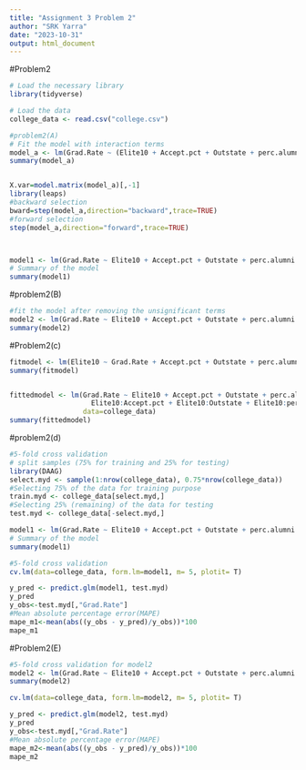 ---
title: "Assignment 3 Problem 2"
author: "SRK Yarra"
date: "2023-10-31"
output: html_document
---

#Problem2
```{r}
# Load the necessary library
library(tidyverse)

# Load the data
college_data <- read.csv("college.csv")

#problem2(A)
# Fit the model with interaction terms
model_a <- lm(Grad.Rate ~ (Elite10 + Accept.pct + Outstate + perc.alumni + Expend)^2, data = college_data)
summary(model_a)


X.var=model.matrix(model_a)[,-1]
library(leaps)
#backward selection
bward=step(model_a,direction="backward",trace=TRUE)
#forward selection
step(model_a,direction="forward",trace=TRUE)



model1 <- lm(Grad.Rate ~ Elite10 + Accept.pct + Outstate + perc.alumni + Expend + Elite10:Accept.pct + Elite10:Outstate + Elite10:perc.alumni + Elite10 : Expend,data=college_data)
# Summary of the model
summary(model1)
```

#problem2(B)
```{r}
#fit the model after removing the unsignificant terms
model2 <- lm(Grad.Rate ~ Elite10 + Accept.pct + Outstate + perc.alumni + Expend + Elite10:Accept.pct + Elite10:Outstate + Elite10:Expend,data=college_data)
summary(model2)
```

#Problem2(c)
```{r}
fitmodel <- lm(Elite10 ~ Grad.Rate + Accept.pct + Outstate + perc.alumni + Expend, data = college_data)
summary(fitmodel)


fittedmodel <- lm(Grad.Rate ~ Elite10 + Accept.pct + Outstate + perc.alumni + Expend +
                    Elite10:Accept.pct + Elite10:Outstate + Elite10:perc.alumni + Elite10:Expend,
                  data=college_data)
summary(fittedmodel)
```

#problem2(d)
```{r}
#5-fold cross validation
# split samples (75% for training and 25% for testing)
library(DAAG)
select.myd <- sample(1:nrow(college_data), 0.75*nrow(college_data))
#Selecting 75% of the data for training purpose
train.myd <- college_data[select.myd,]
#Selecting 25% (remaining) of the data for testing
test.myd <- college_data[-select.myd,]

model1 <- lm(Grad.Rate ~ Elite10 + Accept.pct + Outstate + perc.alumni + Expend + Elite10:Accept.pct + Elite10:Outstate + Elite10:perc.alumni + Elite10 : Expend,data=train.myd)
# Summary of the model
summary(model1)

#5-fold cross validation
cv.lm(data=college_data, form.lm=model1, m= 5, plotit= T)

y_pred <- predict.glm(model1, test.myd)
y_pred
y_obs<-test.myd[,"Grad.Rate"]
#Mean absolute percentage error(MAPE)
mape_m1<-mean(abs((y_obs - y_pred)/y_obs))*100
mape_m1
```

#Problem2(E)
```{r}
#5-fold cross validation for model2
model2 <- lm(Grad.Rate ~ Elite10 + Accept.pct + Outstate + perc.alumni + Expend + Elite10:Accept.pct + Elite10:Outstate + Elite10:Expend,data=train.myd)
summary(model2)

cv.lm(data=college_data, form.lm=model2, m= 5, plotit= T)

y_pred <- predict.glm(model2, test.myd)
y_pred
y_obs<-test.myd[,"Grad.Rate"]
#Mean absolute percentage error(MAPE)
mape_m2<-mean(abs((y_obs - y_pred)/y_obs))*100
mape_m2
```



